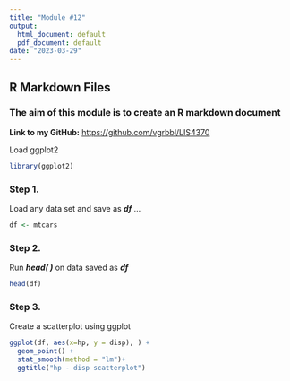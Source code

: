 ```yaml
---
title: "Module #12"
output:
  html_document: default
  pdf_document: default
date: "2023-03-29"
---
```


## R Markdown Files
 
### The aim of this module is to create an R markdown document

  **Link to my GitHub:**
 [https://github.com/vgrbbl/LIS4370](https://github.com/vgrbbl/LIS4370)
 
 Load ggplot2
```r

library(ggplot2)

```

### Step 1. 
 Load any data set and save as __*df*__ ...
```r

df <- mtcars

```

### Step 2.
Run __*head( )*__ on data saved as __*df*__
```r

head(df)

```

### Step 3.

Create a scatterplot using ggplot
```r

ggplot(df, aes(x=hp, y = disp), ) + 
  geom_point() + 
  stat_smooth(method = "lm")+
  ggtitle("hp - disp scatterplot") 

```

